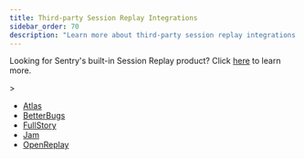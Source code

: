 ```yaml
---
title: Third-party Session Replay Integrations
sidebar_order: 70
description: "Learn more about third-party session replay integrations."
---
```


<Alert>

Looking for Sentry's built-in Session Replay product? Click <a class href="/product/explore/session-replay/">here</a> to learn more.

</Alert>>

- [Atlas](/organization/integrations/session-replay/atlas/)
- [BetterBugs](/organization/integrations/session-replay/betterbugs/)
- [FullStory](/organization/integrations/session-replay/fullstory/)
- [Jam](/organization/integrations/session-replay/jam/)
- [OpenReplay](/organization/integrations/session-replay/openreplay/)
